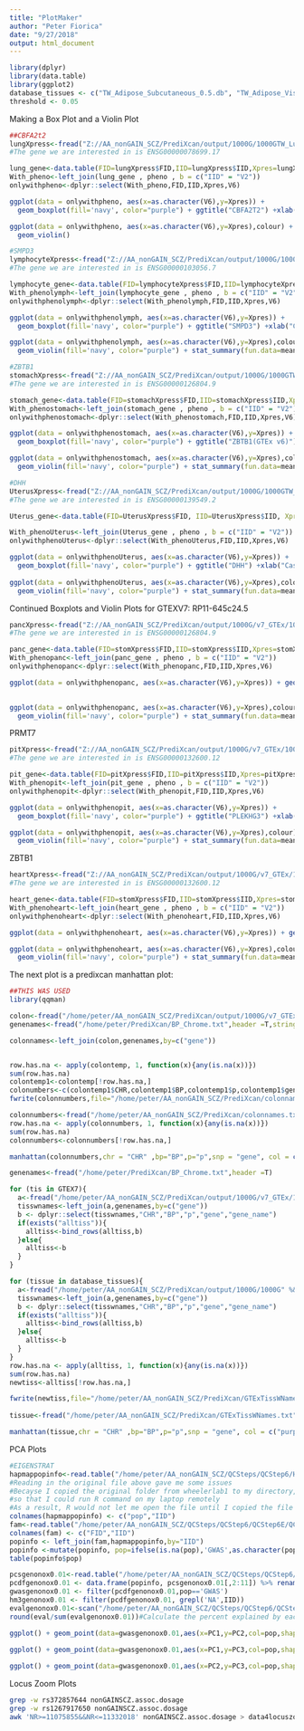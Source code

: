 ```yaml
---
title: "PlotMaker"
author: "Peter Fiorica"
date: "9/27/2018"
output: html_document
---
```


```r
library(dplyr)
library(data.table)
library(ggplot2)
database_tissues <- c("TW_Adipose_Subcutaneous_0.5.db", "TW_Adipose_Visceral_Omentum_0.5.db", "TW_Adrenal_Gland_0.5.db", "TW_Artery_Aorta_0.5.db", "TW_Artery_Coronary_0.5.db", "TW_Artery_Tibial_0.5.db", "TW_Brain_Anterior_cingulate_cortex_BA24_0.5.db", "TW_Brain_Caudate_basal_ganglia_0.5.db", "TW_Brain_Cerebellar_Hemisphere_0.5.db", "TW_Brain_Cerebellum_0.5.db", "TW_Brain_Cortex_0.5.db", "TW_Brain_Frontal_Cortex_BA9_0.5.db", "TW_Brain_Hippocampus_0.5.db", "TW_Brain_Hypothalamus_0.5.db", "TW_Brain_Nucleus_accumbens_basal_ganglia_0.5.db", "TW_Brain_Putamen_basal_ganglia_0.5.db", "TW_Breast_Mammary_Tissue_0.5.db", "TW_Cells_EBV-transformed_lymphocytes_0.5.db", "TW_Cells_Transformed_fibroblasts_0.5.db", "TW_Colon_Sigmoid_0.5.db", "TW_Colon_Transverse_0.5.db", "TW_Esophagus_Gastroesophageal_Junction_0.5.db", "TW_Esophagus_Mucosa_0.5.db", "TW_Esophagus_Muscularis_0.5.db", "TW_Heart_Atrial_Appendage_0.5.db", "TW_Heart_Left_Ventricle_0.5.db", "TW_Liver_0.5.db", "TW_Lung_0.5.db", "TW_Muscle_Skeletal_0.5.db", "TW_Nerve_Tibial_0.5.db", "TW_Ovary_0.5.db", "TW_Pancreas_0.5.db", "TW_Pituitary_0.5.db", "TW_Prostate_0.5.db", "TW_Skin_Not_Sun_Exposed_Suprapubic_0.5.db", "TW_Skin_Sun_Exposed_Lower_leg_0.5.db", "TW_Small_Intestine_Terminal_Ileum_0.5.db", "TW_Spleen_0.5.db", "TW_Stomach_0.5.db", "TW_Testis_0.5.db", "TW_Thyroid_0.5.db", "TW_Uterus_0.5.db", "TW_Vagina_0.5.db", "TW_Whole_Blood_0.5.db")
threshold <- 0.05
```

Making a Box Plot and a Violin Plot
```r
##CBFA2t2
lungXpress<-fread("Z://AA_nonGAIN_SCZ/PrediXcan/output/1000G/1000GTW_Lung_0.5.db_predicted_expression.txt",header = T)
#The gene we are interested in is ENSG00000078699.17

lung_gene<-data.table(FID=lungXpress$FID,IID=lungXpress$IID,Xpres=lungXpress$ENSG00000078699.17)
With_pheno<-left_join(lung_gene , pheno , b = c("IID" = "V2"))
onlywithpheno<-dplyr::select(With_pheno,FID,IID,Xpres,V6)

ggplot(data = onlywithpheno, aes(x=as.character(V6),y=Xpres)) +
  geom_boxplot(fill='navy', color="purple") + ggtitle("CBFA2T2") +xlab("Case/Control Status") + ylab("Predicted Gene Expression") + theme_bw(20)

ggplot(data = onlywithpheno, aes(x=as.character(V6),y=Xpres),colour) +
  geom_violin() 
```

```r
#SMPD3
lymphocyteXpress<-fread("Z://AA_nonGAIN_SCZ/PrediXcan/output/1000G/1000GTW_Cells_EBV-transformed_lymphocytes_0.5.db_predicted_expression.txt",header = T)
#The gene we are interested in is ENSG00000103056.7

lymphocyte_gene<-data.table(FID=lymphocyteXpress$FID,IID=lymphocyteXpress$IID,Xpres=lymphocyteXpress$ENSG00000103056.7)
With_phenolymph<-left_join(lymphocyte_gene , pheno , b = c("IID" = "V2"))
onlywithphenolymph<-dplyr::select(With_phenolymph,FID,IID,Xpres,V6)

ggplot(data = onlywithphenolymph, aes(x=as.character(V6),y=Xpres)) +
  geom_boxplot(fill='navy', color="purple") + ggtitle("SMPD3") +xlab("Case/Control Status") + ylab("Predicted Gene Expression") + theme_bw(20)

ggplot(data = onlywithphenolymph, aes(x=as.character(V6),y=Xpres),colour) +
  geom_violin(fill='navy', color="purple") + stat_summary(fun.data=mean_sdl, geom="pointrange", color="white")+ ggtitle("SMPD3") +xlab("Case/Control Status") + ylab("Predicted Gene Expression")
```

```r
#ZBTB1
stomachXpress<-fread("Z://AA_nonGAIN_SCZ/PrediXcan/output/1000G/1000GTW_Stomach_0.5.db_predicted_expression.txt",header = T)
#The gene we are interested in is ENSG00000126804.9

stomach_gene<-data.table(FID=stomachXpress$FID,IID=stomachXpress$IID,Xpres=stomachXpress$ENSG00000126804.9)
With_phenostomach<-left_join(stomach_gene , pheno , b = c("IID" = "V2"))
onlywithphenostomach<-dplyr::select(With_phenostomach,FID,IID,Xpres,V6)

ggplot(data = onlywithphenostomach, aes(x=as.character(V6),y=Xpres)) +
  geom_boxplot(fill='navy', color="purple") + ggtitle("ZBTB1(GTEx v6)") +xlab("Case/Control Status") + ylab("Predicted Gene Expression") + theme_bw(20)

ggplot(data = onlywithphenostomach, aes(x=as.character(V6),y=Xpres),colour) +
  geom_violin(fill='navy', color="purple") + stat_summary(fun.data=mean_sdl, geom="pointrange", color="white")
```

```r
#DHH
UterusXpress<-fread("Z://AA_nonGAIN_SCZ/PrediXcan/output/1000G/1000GTW_Uterus_0.5.db_predicted_expression.txt",header = T)
#The gene we are interested in is ENSG00000139549.2

Uterus_gene<-data.table(FID=UterusXpress$FID, IID=UterusXpress$IID, Xpres=UterusXpress$ENSG00000139549.2)

With_phenoUterus<-left_join(Uterus_gene , pheno , b = c("IID" = "V2"))
onlywithphenoUterus<-dplyr::select(With_phenoUterus,FID,IID,Xpres,V6)

ggplot(data = onlywithphenoUterus, aes(x=as.character(V6),y=Xpres)) +
  geom_boxplot(fill='navy', color="purple") + ggtitle("DHH") +xlab("Case/Control Status") + ylab("Predicted Gene Expression") + theme_bw(20)
  
ggplot(data = onlywithphenoUterus, aes(x=as.character(V6),y=Xpres),colour) +
  geom_violin(fill='navy', color="purple") + stat_summary(fun.data=mean_sdl, geom="pointrange", color="white")
```
Continued Boxplots and Violin Plots for GTEXV7:
RP11-645c24.5
```r
pancXpress<-fread("Z://AA_nonGAIN_SCZ/PrediXcan/output/1000G/v7_GTEx/1000G_gtex_v7_Pancreas_imputed_europeans_tw_0.5_signif.db_predicted_expression.txt",header = T)
#The gene we are interested in is ENSG00000126804.9

panc_gene<-data.table(FID=stomXpress$FID,IID=stomXpress$IID,Xpres=stomXpress$ENSG00000126804.9)
With_phenopanc<-left_join(panc_gene , pheno , b = c("IID" = "V2"))
onlywithphenopanc<-dplyr::select(With_phenopanc,FID,IID,Xpres,V6)

ggplot(data = onlywithphenopanc, aes(x=as.character(V6),y=Xpres)) + geom_boxplot(fill='navy', color="purple") + ggtitle("RP11-645C24.5") +xlab("Case/Control Status") + ylab("Predicted Gene Expression") + theme_bw(20)
                                                                                        

ggplot(data = onlywithphenopanc, aes(x=as.character(V6),y=Xpres),colour) +
  geom_violin(fill='navy', color="purple") + stat_summary(fun.data=mean_sdl, geom="pointrange", color="white")+ ggtitle("ZBTB1") +xlab("Case/Control Status") + ylab("Predicted Gene Expression")
```

PRMT7
```r
pitXpress<-fread("Z://AA_nonGAIN_SCZ/PrediXcan/output/1000G/v7_GTEx/1000G_gtex_v7_Pituitary_imputed_europeans_tw_0.5_signif.db_predicted_expression.txt",header = T)
#The gene we are interested in is ENSG00000132600.12

pit_gene<-data.table(FID=pitXpress$FID,IID=pitXpress$IID,Xpres=pitXpress$ENSG00000132600.12)
With_phenopit<-left_join(pit_gene , pheno , b = c("IID" = "V2"))
onlywithphenopit<-dplyr::select(With_phenopit,FID,IID,Xpres,V6)

ggplot(data = onlywithphenopit, aes(x=as.character(V6),y=Xpres)) +
  geom_boxplot(fill='navy', color="purple") + ggtitle("PLEKHG3") +xlab("Case/Control Status") + ylab("Predicted Gene Expression") + theme_bw(20)

ggplot(data = onlywithphenopit, aes(x=as.character(V6),y=Xpres),colour) +
  geom_violin(fill='navy', color="purple") + stat_summary(fun.data=mean_sdl, geom="pointrange", color="white")+ ggtitle("PLEKHG3") +xlab("Case/Control Status") + ylab("Predicted Gene Expression")
```
ZBTB1
```r
heartXpress<-fread("Z://AA_nonGAIN_SCZ/PrediXcan/output/1000G/v7_GTEx/1000G_gtex_v7_Heart_Atrial_Appendage_imputed_europeans_tw_0.5_signif.db_predicted_expression.txt",header = T)
#The gene we are interested in is ENSG00000132600.12

heart_gene<-data.table(FID=stomXpress$FID,IID=stomXpress$IID,Xpres=stomXpress$ENSG00000132600.12)
With_phenoheart<-left_join(heart_gene , pheno , b = c("IID" = "V2"))
onlywithphenoheart<-dplyr::select(With_phenoheart,FID,IID,Xpres,V6)

ggplot(data = onlywithphenoheart, aes(x=as.character(V6),y=Xpres)) + geom_boxplot(fill='navy', color="purple") + ggtitle("PRMT7") +xlab("Case/Control Status") + ylab("Predicted Gene Expression")

ggplot(data = onlywithphenoheart, aes(x=as.character(V6),y=Xpres),colour) +
  geom_violin(fill='navy', color="purple") + stat_summary(fun.data=mean_sdl, geom="pointrange", color="white")+ ggtitle("PRMT7") +xlab("Case/Control Status") + ylab("Predicted Gene Expression")
```

The next plot is a predixcan manhattan plot:
```r
##THIS WAS USED
library(qqman)

colon<-fread("/home/peter/AA_nonGAIN_SCZ/PrediXcan/output/1000G/v7_GTEx/1000G_gtex_v7_Colon_Sigmoid_imputed_europeans_tw_0.5_signif.db_association.txt",header = T,stringsAsFactors = FALSE)
genenames<-fread("/home/peter/PrediXcan/BP_Chrome.txt",header =T,stringsAsFactors = T)

colonnames<-left_join(colon,genenames,by=c("gene"))


row.has.na <- apply(colontemp, 1, function(x){any(is.na(x))})
sum(row.has.na)
colontemp1<-colontemp[!row.has.na,]
colonumbers<-c(colontemp1$CHR,colontemp1$BP,colontemp1$p,colontemp1$gene,colontemp1$gene_name)
fwrite(colonnumbers,file="/home/peter/AA_nonGAIN_SCZ/PrediXcan/colonnames.txt",sep="\t",col.names = T, row.names = F, quote = F)

colonnumbers<-fread("/home/peter/AA_nonGAIN_SCZ/PrediXcan/colonnames.txt", header =T, stringsAsFactors = T)
row.has.na <- apply(colonnumbers, 1, function(x){any(is.na(x))})
sum(row.has.na)
colonnumbers<-colonnumbers[!row.has.na,]

manhattan(colonnumbers,chr = "CHR" ,bp="BP",p="p",snp = "gene", col = c("purple","navy","deepskyblue"), genomewideline = -log10(.05/5155) , main="Sigmoid Colon GTEx v7", ylim=c(0,8),annotateTop = TRUE) 

```

```r
genenames<-fread("/home/peter/PrediXcan/BP_Chrome.txt",header =T)

for (tis in GTEX7){
  a<-fread("/home/peter/AA_nonGAIN_SCZ/PrediXcan/output/1000G/v7_GTEx/1000G_" %&% tis %&% "_association.txt",header = T,stringsAsFactors = FALSE)
  tisswnames<-left_join(a,genenames,by=c("gene"))
  b <- dplyr::select(tisswnames,"CHR","BP","p","gene","gene_name")
  if(exists("alltiss")){
    alltiss<-bind_rows(alltiss,b)
  }else{
    alltiss<-b
  }
}

for (tissue in database_tissues){
  a<-fread("/home/peter/AA_nonGAIN_SCZ/PrediXcan/output/1000G/1000G" %&% tissue %&% "_association.txt",header = T,stringsAsFactors = FALSE)
  tisswnames<-left_join(a,genenames,by=c("gene"))
  b <- dplyr::select(tisswnames,"CHR","BP","p","gene","gene_name")
  if(exists("alltiss")){
    alltiss<-bind_rows(alltiss,b)
  }else{
    alltiss<-b
  }
}
row.has.na <- apply(alltiss, 1, function(x){any(is.na(x))})
sum(row.has.na)
newtiss<-alltiss[!row.has.na,]

fwrite(newtiss,file="/home/peter/AA_nonGAIN_SCZ/PrediXcan/GTExTissWNames.txt",sep="\t",col.names = T, row.names = F, quote = F)
  
tissue<-fread("/home/peter/AA_nonGAIN_SCZ/PrediXcan/GTExTissWNames.txt",header = TRUE, stringsAsFactors = TRUE)

manhattan(tissue,chr = "CHR" ,bp="BP",p="p",snp = "gene", col = c("purple","navy","deepskyblue"), genomewideline = -log10(.05/5179) , main="PrediXcan Gene Associations", ylim=c(0,8),annotateTop = TRUE, cex.lab = 2.0) 

```
PCA Plots
```r
#EIGENSTRAT
hapmappopinfo<-read.table("/home/peter/AA_nonGAIN_SCZ/QCSteps/QCStep6/HAPMAP3_hg18/MyDirectory_pop_HM3_hg18_forPCA.txt")%>%select(V1,V3)
#Reading in the original file above gave me some issues
#Becayse I copied the original folder from wheelerlab1 to my directory, 
#so that I could run R command on my laptop remotely
#As a result, R would not let me open the file until I copied the file in my directory
colnames(hapmappopinfo) <- c("pop","IID")
fam<-read.table("/home/peter/AA_nonGAIN_SCZ/QCSteps/QCStep6/QCStep6E/QCStep6E.fam")%>%select(V1,V2)#This is the last .fam file that was made in the QC process
colnames(fam) <- c("FID","IID")
popinfo <- left_join(fam,hapmappopinfo,by="IID")
popinfo <-mutate(popinfo, pop=ifelse(is.na(pop),'GWAS',as.character(pop)))
table(popinfo$pop)

pcsgenonox0.01<-read.table("/home/peter/AA_nonGAIN_SCZ/QCSteps/QCStep6/QCStep6E/QCStep6E_noX_geno0.01.evec",skip=1)
pcdfgenonox0.01 <- data.frame(popinfo, pcsgenonox0.01[,2:11]) %>% rename (PC1=V2,PC2=V3,PC3=V4,PC4=V5,PC5=V6,PC6=V7,PC7=V8,PC8=V9,PC9=V10,PC10=V11)
gwasgenonox0.01 <- filter(pcdfgenonox0.01,pop=='GWAS')
hm3genonox0.01 <- filter(pcdfgenonox0.01, grepl('NA',IID))
evalgenonox0.01<-scan("/home/peter/AA_nonGAIN_SCZ/QCSteps/QCStep6/QCStep6E/QCStep6E_noX_geno0.01.eval")[1:10]
round(eval/sum(evalgenonox0.01))#Calculate the percent explained by each PC

ggplot() + geom_point(data=gwasgenonox0.01,aes(x=PC1,y=PC2,col=pop,shape=pop))+ geom_point(data=hm3genonox0.01,aes(x=PC1,y=PC2,col=pop,shape=pop))+ scale_colour_manual(values = c("gray56", "deepskyblue", "darkviolet","navy")) + theme_bw(20)
                                                                                          
ggplot() + geom_point(data=gwasgenonox0.01,aes(x=PC1,y=PC3,col=pop,shape=pop))+geom_point(data=hm3genonox0.01,aes(x=PC1,y=PC2,col=pop,shape=pop))+ theme_bw() + scale_colour_brewer(palette="Set1")

ggplot() + geom_point(data=gwasgenonox0.01,aes(x=PC2,y=PC3,col=pop,shape=pop))+geom_point(data=hm3genonox0.01,aes(x=PC1,y=PC2,col=pop,shape=pop))+ theme_bw() + scale_colour_brewer(palette="Set1")
```


Locus Zoom Plots
```bash
grep -w rs372857644 nonGAINSCZ.assoc.dosage
grep -w rs1267917650 nonGAINSCZ.assoc.dosage
awk 'NR>=11075855&&NR<=11332018' nonGAINSCZ.assoc.dosage > data4locuszoom
```